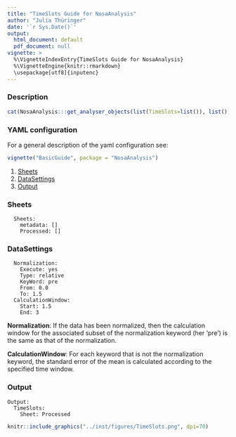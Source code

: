 ```yaml
---
title: "TimeSlots Guide for NosaAnalysis"
author: "Julia Thüringer"
date: '`r Sys.Date()`'
output:
  html_document: default
  pdf_document: null
vignette: >
  %\VignetteIndexEntry{TimeSlots Guide for NosaAnalysis}
  %\VignetteEngine{knitr::rmarkdown}
  \usepackage[utf8]{inputenc}
---
```


### Description

```r
cat(NosaAnalysis:::get_analyser_objects(list(TimeSlots=list()), list())$TimeSlots$description)
```

### YAML configuration

For a general description of the yaml configuration see:

```r
vignette("BasicGuide", package = "NosaAnalysis")
```

1. [Sheets](#sheets)
2. [DataSettings](#datasettings)
3. [Output](#output)

### Sheets

```
  Sheets:
    metadata: []
    Processed: []
```

### DataSettings

```
  Normalization:
    Execute: yes
    Type: relative
    KeyWord: pre
    From: 0.0
    To: 1.5
  CalculationWindow:
    Start: 1.5
    End: 3
```

**Normalization**: If the data has been normalized, then the calculation window for the associated subset of the normalization keyword (her 'pre') is the same as that of the normalization.

**CalculationWindow**: For each keyword that is not the normalization keyword, the standard error of the mean is calculated according to the specified time window.

### Output

```
Output:
  TimeSlots:
    Sheet: Processed
```

```r
knitr::include_graphics("../inst/figures/TimeSlots.png", dpi=70)
```
